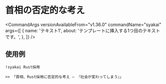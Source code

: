 
# 首相の否定的な考え

<CommandArgs
    versionAvailableFrom="v1.36.0"
    commandName="syakai"
    args={[
        {
            name: 'テキスト1',
            about: 'テンプレートに挿入する1つ目のテキストです。',
        },
    ]}
/>

## 使用例

`!syakai Rust採用`

```
>> 「首相、Rust採用に否定的な考え ― 『社会が変わってしまう』」
```